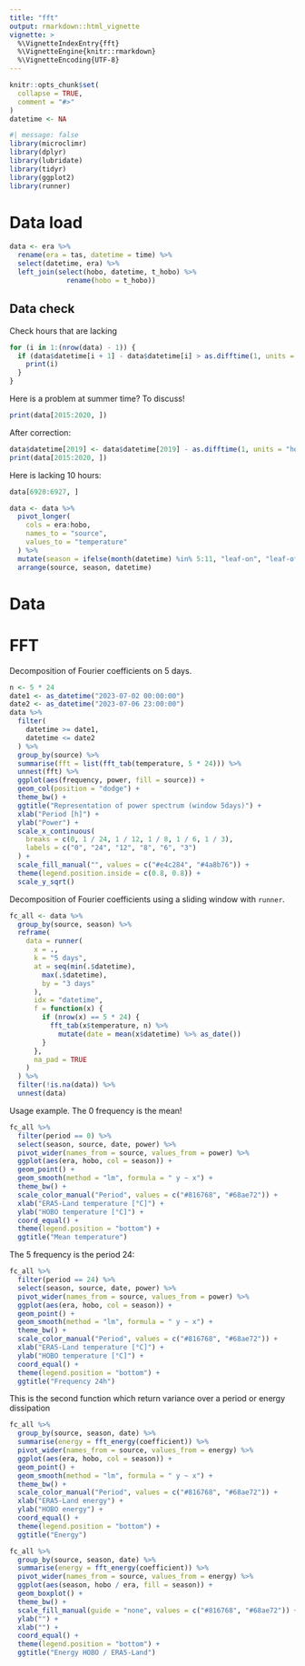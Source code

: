 ```yaml
---
title: "fft"
output: rmarkdown::html_vignette
vignette: >
  %\VignetteIndexEntry{fft}
  %\VignetteEngine{knitr::rmarkdown}
  %\VignetteEncoding{UTF-8}
---
```


```r
knitr::opts_chunk$set(
  collapse = TRUE,
  comment = "#>"
)
datetime <- NA
```

```r
#| message: false
library(microclimr)
library(dplyr)
library(lubridate)
library(tidyr)
library(ggplot2)
library(runner)
```

# Data load

```r
data <- era %>%
  rename(era = tas, datetime = time) %>%
  select(datetime, era) %>%
  left_join(select(hobo, datetime, t_hobo) %>%
              rename(hobo = t_hobo))
```

## Data check

Check hours that are lacking

```r
for (i in 1:(nrow(data) - 1)) {
  if (data$datetime[i + 1] - data$datetime[i] > as.difftime(1, units = "hours")) { # nolint
    print(i)
  }
}
```

Here is a problem at summer time? To discuss!

```r
print(data[2015:2020, ])
```

After correction:

```r
data$datetime[2019] <- data$datetime[2019] - as.difftime(1, units = "hours")
print(data[2015:2020, ])
```

Here is lacking 10 hours:

```r
data[6920:6927, ]
```

```r
data <- data %>%
  pivot_longer(
    cols = era:hobo,
    names_to = "source",
    values_to = "temperature"
  ) %>%
  mutate(season = ifelse(month(datetime) %in% 5:11, "leaf-on", "leaf-off")) %>%
  arrange(source, season, datetime)
```

# Data

# FFT

Decomposition of Fourier coefficients on 5 days.

```r
n <- 5 * 24
date1 <- as_datetime("2023-07-02 00:00:00")
date2 <- as_datetime("2023-07-06 23:00:00")
data %>%
  filter(
    datetime >= date1,
    datetime <= date2
  ) %>%
  group_by(source) %>%
  summarise(fft = list(fft_tab(temperature, 5 * 24))) %>%
  unnest(fft) %>%
  ggplot(aes(frequency, power, fill = source)) +
  geom_col(position = "dodge") +
  theme_bw() +
  ggtitle("Representation of power spectrum (window 5days)") +
  xlab("Period [h]") +
  ylab("Power") +
  scale_x_continuous(
    breaks = c(0, 1 / 24, 1 / 12, 1 / 8, 1 / 6, 1 / 3),
    labels = c("0", "24", "12", "8", "6", "3")
  ) +
  scale_fill_manual("", values = c("#e4c284", "#4a8b76")) +
  theme(legend.position.inside = c(0.8, 0.8)) +
  scale_y_sqrt()
```

Decomposition of Fourier coefficients using a sliding window with `runner`.

```r
fc_all <- data %>%
  group_by(source, season) %>%
  reframe(
    data = runner(
      x = .,
      k = "5 days",
      at = seq(min(.$datetime),
        max(.$datetime),
        by = "3 days"
      ),
      idx = "datetime",
      f = function(x) {
        if (nrow(x) == 5 * 24) {
          fft_tab(x$temperature, n) %>%
            mutate(date = mean(x$datetime) %>% as_date())
        }
      },
      na_pad = TRUE
    )
  ) %>%
  filter(!is.na(data)) %>%
  unnest(data)
```

Usage example. The 0 frequency is the mean!

```r
fc_all %>%
  filter(period == 0) %>%
  select(season, source, date, power) %>%
  pivot_wider(names_from = source, values_from = power) %>%
  ggplot(aes(era, hobo, col = season)) +
  geom_point() +
  geom_smooth(method = "lm", formula = " y ~ x") +
  theme_bw() +
  scale_color_manual("Period", values = c("#816768", "#68ae72")) +
  xlab("ERA5-Land temperature [°C]") +
  ylab("HOBO temperature [°C]") +
  coord_equal() +
  theme(legend.position = "bottom") +
  ggtitle("Mean temperature")
```

The 5 frequency is the period 24:

```r
fc_all %>%
  filter(period == 24) %>%
  select(season, source, date, power) %>%
  pivot_wider(names_from = source, values_from = power) %>%
  ggplot(aes(era, hobo, col = season)) +
  geom_point() +
  geom_smooth(method = "lm", formula = " y ~ x") +
  theme_bw() +
  scale_color_manual("Period", values = c("#816768", "#68ae72")) +
  xlab("ERA5-Land temperature [°C]") +
  ylab("HOBO temperature [°C]") +
  coord_equal() +
  theme(legend.position = "bottom") +
  ggtitle("Frequency 24h")
```

This is the second function which return variance over a period or energy dissipation

```r
fc_all %>%
  group_by(source, season, date) %>%
  summarise(energy = fft_energy(coefficient)) %>%
  pivot_wider(names_from = source, values_from = energy) %>%
  ggplot(aes(era, hobo, col = season)) +
  geom_point() +
  geom_smooth(method = "lm", formula = " y ~ x") +
  theme_bw() +
  scale_color_manual("Period", values = c("#816768", "#68ae72")) +
  xlab("ERA5-Land energy") +
  ylab("HOBO energy") +
  coord_equal() +
  theme(legend.position = "bottom") +
  ggtitle("Energy")
```

```r
fc_all %>%
  group_by(source, season, date) %>%
  summarise(energy = fft_energy(coefficient)) %>%
  pivot_wider(names_from = source, values_from = energy) %>%
  ggplot(aes(season, hobo / era, fill = season)) +
  geom_boxplot() +
  theme_bw() +
  scale_fill_manual(guide = "none", values = c("#816768", "#68ae72")) +
  ylab("") +
  xlab("") +
  coord_equal() +
  theme(legend.position = "bottom") +
  ggtitle("Energy HOBO / ERA5-Land")
```
